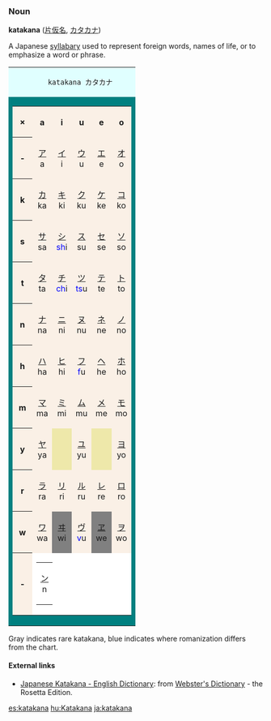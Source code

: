 ===Noun===
'''katakana''' ([[片仮名]], [[カタカナ]])

A Japanese [[syllabary]] used to represent foreign words, names of life, or to emphasize a word or phrase.

<table border=0 cellspacing=0 cellpadding=0>
<tr><td bgcolor=lightcyan colspan=6 align=center>
	 katakana カタカナ
</td>
<tr><td bgcolor=teal>
	<table border=0 cellspacing=1 cellpadding=4>
	<tr align=center bgcolor="linen">
		<th>&times;</th>
		<th>&nbsp;a&nbsp;</th>
		<th>&nbsp;i&nbsp;</th>
		<th>&nbsp;u&nbsp;</th>
		<th>&nbsp;e&nbsp;</th>
		<th>&nbsp;o&nbsp;</th>
	</tr>
	<tr align=center bgcolor="linen">
		<th>&nbsp;-&nbsp;</th>
		<td>[[ア]]<br> a </td>
		<td>[[イ]]<br> i </td>
		<td>[[ウ]]<br> u </td>
		<td>[[エ]]<br> e </td>
		<td>[[オ]]<br> o </td>
	</tr>
	<tr align=center bgcolor="linen">
		<th>&nbsp;k&nbsp;</th>
		<td>[[カ]]<br> ka </td>
		<td>[[キ]]<br> ki </td>
		<td>[[ク]]<br> ku </td>
		<td>[[ケ]]<br> ke </td>
		<td>[[コ]]<br> ko </td>
	</tr>
	<tr align=center valign=center bgcolor="linen">
		<th>&nbsp;s&nbsp;</th>
		<td>[[サ]]<br> sa </td>
		<td>[[シ]]<br>
				<font color=blue>sh</font>i</td>
		<td>[[ス]]<br> su </td>
		<td>[[セ]]<br> se </td>
		<td>[[ソ]]<br> so </td>
	</tr>
	<tr align=center bgcolor="linen">
		<th>&nbsp;t&nbsp;</th>
		<td>[[タ]]<br> ta </td>
		<td>[[チ]]<br>
				<font color=blue>ch</font>i</td>
		<td>[[ツ]]<br>
				<font color=blue>ts</font>u</td>
		<td>[[テ]]<br> te </td>
		<td>[[ト]]<br> to </td>
	</tr>
	<tr align=center bgcolor="linen">
		<th>&nbsp;n&nbsp;</th>
		<td>[[ナ]]<br> na </td>
		<td>[[ニ]]<br> ni </td>
		<td>[[ヌ]]<br> nu </td>
		<td>[[ネ]]<br> ne </td>
		<td>[[ノ]]<br> no </td>
	</tr>
	<tr align=center bgcolor="linen">
		<th>&nbsp;h&nbsp;</th>
		<td>[[ハ]]<br> ha </td>
		<td>[[ヒ]]<br> hi </td>
		<td>[[フ]]<br>
				<font color=blue>f</font>u</td>
		<td>[[ヘ]]<br> he </td>
		<td>[[ホ]]<br> ho </td>
	</tr>
	<tr align=center bgcolor="linen">
		<th>&nbsp;m&nbsp;</th>
		<td>[[マ]]<br> ma </td>
		<td>[[ミ]]<br> mi </td>
		<td>[[ム]]<br> mu </td>
		<td>[[メ]]<br> me </td>
		<td>[[モ]]<br> mo </td>
	</tr>
	<tr align=center bgcolor="linen">
		<th>&nbsp;y&nbsp;</th>
		<td>[[ヤ]]<br> ya </td>
		<td bgcolor="palegoldenrod">			</td>
		<td>[[ユ]]<br> yu </td>
		<td bgcolor="palegoldenrod">			</td>
		<td>[[ヨ]]<br> yo </td>
	</tr>
	<tr align=center bgcolor="linen">
		<th>&nbsp;r&nbsp;</th>
		<td>[[ラ]]<br> ra </td>
		<td>[[リ]]<br> ri </td>
		<td>[[ル]]<br> ru </td>
		<td>[[レ]]<br> re </td>
		<td>[[ロ]]<br> ro </td>
	</tr>
	<tr align=center bgcolor="linen">
		<th>&nbsp;w&nbsp;</th>
		<td>[[ワ]]<br> wa </td>
		<td bgcolor="gray">[[ヰ]]<br> wi </td>
		<td>[[ヴ]]<br> <font color=blue>v</font>u </td>
		<td bgcolor="gray">[[ヱ]]<br> we </td>
		<td>[[ヲ]]<br> wo </td>
	</tr>
	<tr align=center bgcolor="linen">
		<th>&nbsp;-&nbsp;</th>
		<td colspan=5 bgcolor="white" align="left">
			<table border=0 cellspacing=0 cellpadding=1>
			<tr align=center>
			<td>[[ン]]<br> n	</td>
			</tr>
			</table>
		</td>
	</tr>
	</table>
</td>
</tr>
</table>

Gray indicates rare katakana, blue indicates where romanization differs from the chart.

==== External links====
*[http://www.websters-online-dictionary.org/definition/Japanese+Katakana-english/ Japanese Katakana - English Dictionary]: from [http://www.websters-online-dictionary.org/ Webster's Dictionary] - the Rosetta Edition.

[[es:katakana]]
[[hu:Katakana]]
[[ja:katakana]]